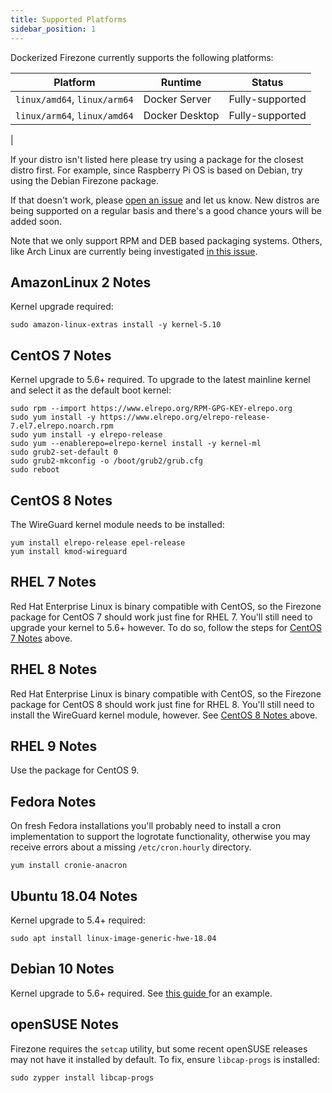 ```yaml
---
title: Supported Platforms
sidebar_position: 1
---
```


Dockerized Firezone currently supports the following platforms:

| Platform | Runtime | Status |
| --- | --- | --- |
| `linux/amd64`, `linux/arm64` | Docker Server | Fully-supported |
| `linux/arm64`, `linux/amd64` | Docker Desktop | Fully-supported |
|



If your distro isn't listed here  please try using a package for the closest
distro first. For example, since Raspberry Pi OS is based on Debian, try using
the Debian Firezone package.

If that doesn't work, please
[open an issue](https://github.com/firezone/firezone/issues/new/choose)
and let us know. New distros are being supported on a regular basis and there's
a good chance yours will be added soon.

Note that we only support RPM and DEB based packaging systems. Others, like Arch
Linux are currently being investigated [
in this issue](https://github.com/firezone/firezone/issues/378).

## AmazonLinux 2 Notes

Kernel upgrade required:

```shell
sudo amazon-linux-extras install -y kernel-5.10
```

## CentOS 7 Notes

Kernel upgrade to 5.6+ required. To upgrade to the latest mainline kernel and
select it as the default boot kernel:

```shell
sudo rpm --import https://www.elrepo.org/RPM-GPG-KEY-elrepo.org
sudo yum install -y https://www.elrepo.org/elrepo-release-7.el7.elrepo.noarch.rpm
sudo yum install -y elrepo-release
sudo yum --enablerepo=elrepo-kernel install -y kernel-ml
sudo grub2-set-default 0
sudo grub2-mkconfig -o /boot/grub2/grub.cfg
sudo reboot
```

## CentOS 8 Notes

The WireGuard kernel module needs to be installed:

```shell
yum install elrepo-release epel-release
yum install kmod-wireguard
```

## RHEL 7 Notes

Red Hat Enterprise Linux is binary compatible with CentOS, so the Firezone
package for CentOS 7 should work just fine for RHEL 7. You'll still need to
upgrade your kernel to 5.6+ however. To do so, follow the steps for
[CentOS 7 Notes](#centos-7-notes) above.

## RHEL 8 Notes

Red Hat Enterprise Linux is binary compatible with CentOS, so the Firezone
package for CentOS 8 should work just fine for RHEL 8. You'll still need to
install the WireGuard kernel module, however. See [CentOS 8 Notes
](#centos-8-notes) above.

## RHEL 9 Notes

Use the package for CentOS 9.

## Fedora Notes

On fresh Fedora installations you'll probably need to install a cron
implementation to support the logrotate functionality, otherwise
you may receive errors about a missing `/etc/cron.hourly` directory.

```shell
yum install cronie-anacron
```

## Ubuntu 18.04 Notes

Kernel upgrade to 5.4+ required:

```shell
sudo apt install linux-image-generic-hwe-18.04
```

## Debian 10 Notes

Kernel upgrade to 5.6+ required. See [this guide
](https://jensd.be/968/linux/install-a-newer-kernel-in-debian-10-buster-stable)
for an example.

## openSUSE Notes

Firezone requires the `setcap` utility, but some recent openSUSE releases may
not have it installed by default. To fix, ensure `libcap-progs` is installed:

```shell
sudo zypper install libcap-progs
```
